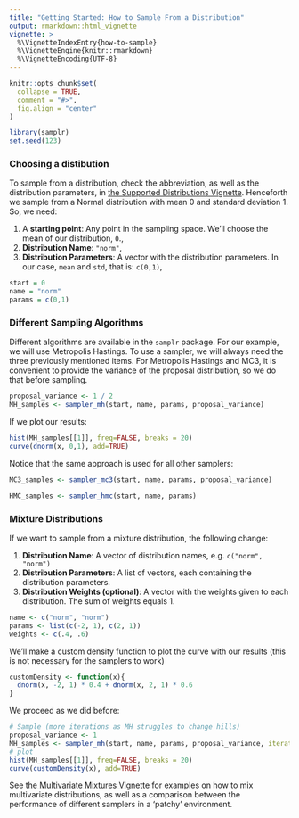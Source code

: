 ```yaml
---
title: "Getting Started: How to Sample From a Distribution"
output: rmarkdown::html_vignette
vignette: >
  %\VignetteIndexEntry{how-to-sample}
  %\VignetteEngine{knitr::rmarkdown}
  %\VignetteEncoding{UTF-8}
---
```


```r
knitr::opts_chunk$set(
  collapse = TRUE,
  comment = "#>",
  fig.align = "center"
)
```

```r
library(samplr)
set.seed(123)
```
### Choosing a distibution
To sample from a distribution, check the abbreviation, as well as the distribution parameters, in [the Supported Distributions Vignette](supported-distributions.html). Henceforth we sample from a Normal distribution with mean 0 and standard deviation 1. So, we need:

1. A **starting point**: Any point in the sampling space. We'll choose the mean of our distribution, `0`.,
2. **Distribution Name**: `"norm"`,
3. **Distribution Parameters**: A vector with the distribution parameters. In our case, `mean` and `std`, that is: `c(0,1)`,

```r
start = 0
name = "norm"
params = c(0,1)
```
### Different Sampling Algorithms
Different algorithms are available in the `samplr` package. For our example, we will use Metropolis Hastings. To use a sampler, we will always need the three previously mentioned items. For Metropolis Hastings and MC3, it is convenient to provide the variance of the proposal distribution, so we do that before sampling.
```r
proposal_variance <- 1 / 2
MH_samples <- sampler_mh(start, name, params, proposal_variance)
```

If we plot our results:
```r
hist(MH_samples[[1]], freq=FALSE, breaks = 20)
curve(dnorm(x, 0,1), add=TRUE)
```

Notice that the same approach is used for all other samplers:
```r
MC3_samples <- sampler_mc3(start, name, params, proposal_variance)

HMC_samples <- sampler_hmc(start, name, params)
```

### Mixture Distributions
If we want to sample from a mixture distribution, the following change:

1. **Distribution Name**: A vector of distribution names, e.g. `c("norm", "norm")`
2. **Distribution Parameters**: A list of vectors, each containing the distribution parameters.
3. **Distribution Weights (optional)**: A vector with the weights given to each distribution. The sum of weights equals 1. 

```r

name <- c("norm", "norm")
params <- list(c(-2, 1), c(2, 1))
weights <- c(.4, .6)
```
We'll make a custom density function to plot the curve with our results (this is not necessary for the samplers to work)
```r
customDensity <- function(x){
  dnorm(x, -2, 1) * 0.4 + dnorm(x, 2, 1) * 0.6
}
```
We proceed as we did before:
```r
# Sample (more iterations as MH struggles to change hills)
proposal_variance <- 1
MH_samples <- sampler_mh(start, name, params, proposal_variance, iterations = 2**12, weights = weights)
# plot
hist(MH_samples[[1]], freq=FALSE, breaks = 20)
curve(customDensity(x), add=TRUE)
```

See [the Multivariate Mixtures Vignette](multivariate-mixtures.html) for examples on how to mix multivariate distributions, as well as a comparison between the performance of different samplers in a 'patchy' environment. 
